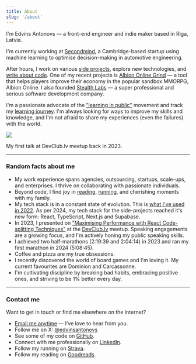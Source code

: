 ---
title: About
slug: '/about'
---

<div style={{ fontSize:'22px' }}>I'm Edvins Antonovs — a front-end engineer and indie maker based in Riga, Latvia.</div>

I'm currently working at [Secondmind](https://secondmind.ai/), a Cambridge-based startup using machine learning to optimise decision-making in automotive engineering.

After hours, I work on various [side projects](/projects), explore new technologies, and [write about code](/blog). One of my recent projects is [Albion Online Grind](https://albiononlinegrind.com) — a tool that helps players improve their economy in the popular sandbox MMORPG, Albion Online. I also founded [Stealth Labs](https://www.stealthlabs.dev/) — a super professional and serious software development company.

I'm a passionate advocate of the ["learning in public"](https://www.swyx.io/learn-in-public/) movement and track my [learning journey](/self-education). I'm always looking for ways to improve my skills and knowledge, and I'm not afraid to share my experiences (even the failures) with the world.


![](./talk.jpeg)
<div style={{ textAlign: "center" }}>My first talk at DevClub.lv meetup back in 2023.</div>

---

### Random facts about me

- My work experience spans agencies, outsourcing, startups, scale-ups, and enterprises. I thrive on collaborating with passionate individuals.
- Beyond code, I find joy in [reading](https://www.goodreads.com/user/show/80549857-edvins-antonovs), [running](https://www.strava.com/athletes/29502472), and cherishing moments with my family.
- My tech stack is in a constant state of evolution. This is [what I've used in 2022](/my-tech-stack). As per 2024, my tech stack for the side-projects reached it's new form: React, TypeScript, Next.js and Supabase.
- In 2023, I presented on ["Maximising Performance with React Code-splitting Techniques"](/my-first-talk) at the [DevClub.lv](https://devclub.lv/) meetup. Speaking engagements are a growing focus, and I'm actively honing my public speaking skills.
- I achieved two half-marathons (2:19:39 and 2:04:14) in 2023 and ran my first marathon in 2024 (5:08:45).
- Coffee and pizza are my true obsessions.
- I recently discovered the world of board games and I'm loving it. My current favourites are Dominion and Carcassonne.
- I'm cultivating discipline by breaking bad habits, embracing positive ones, and striving to be 1% better every day.

---

### Contact me

Want to get in touch or find me elsewhere on the internet?

* <a href="mailto:ummahusla@gmail.com">Email me anytime</a> — I’ve love to hear from you.
* Follow me on X: [@edvinsantonovs](https://x.com/edvinsantonovs)
* See some of my code on [GitHub](https://github.com/ummahusla).
* Connect with me professionally on [LinkedIn](https://www.linkedin.com/in/edvinsantonovs/).
* Follow my running on [Strava](https://www.strava.com/athletes/29502472).
* Follow my reading on [Goodreads](https://www.goodreads.com/user/show/80549857-edvins-antonovs).
